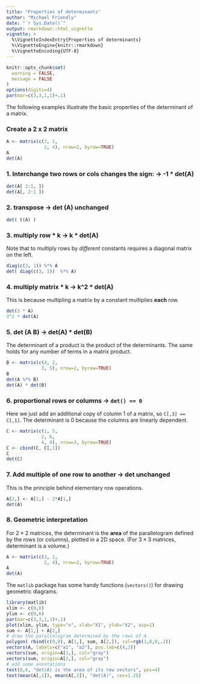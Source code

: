 ```yaml
---
title: "Properties of determinants"
author: "Michael Friendly"
date: "`r Sys.Date()`"
output: rmarkdown::html_vignette
vignette: >
  %\VignetteIndexEntry{Properties of determinants}
  %\VignetteEngine{knitr::rmarkdown}
  %\VignetteEncoding{UTF-8}
---
```


```r
knitr::opts_chunk$set(
  warning = FALSE,
  message = FALSE
)
options(digits=4)
par(mar=c(3,3,1,1)+.1)
```

The following examples illustrate the basic properties of the determinant of a matrix.

### Create a 2 x 2 matrix

```r
A <- matrix(c(3, 1, 
              2, 4), nrow=2, byrow=TRUE)
A
det(A)
```

### 1. Interchange two rows or cols changes the sign: -> -1 * det(A)

```r
det(A[ 2:1, ])
det(A[, 2:1 ])
```

### 2. transpose -> det (A) unchanged

```r
det( t(A) )
```

### 3. multiply row * k -> k * det(A)

Note that to multiply rows by *different* constants requires a diagonal matrix on the left.

```r
diag(c(3, 1)) %*% A
det( diag(c(3, 1))  %*% A)
```

### 4. multiply matrix * k -> k^2 * det(A)

This is because multipling a matrix by a constant multiplies **each** row.

```r
det(3 * A)
3^2 * det(A)
```

### 5. det (A  B) ->  det(A) * det(B)

The determinant of a product is the product of the determinants.  The same holds for
any number of terms in a matrix product.

```r
B <- matrix(c(4, 2, 
             3, 5), nrow=2, byrow=TRUE)
B
det(A %*% B)
det(A) * det(B)
```

### 6. proportional rows or columns -> `det() == 0`

Here we just add an additional copy of column 1 of a matrix, so `C[,3] == C[,1]`.
The determinant is 0 because the columns are linearly dependent.

```r
C <- matrix(c(1, 5, 
             2, 6,
             4, 4), nrow=3, byrow=TRUE)
C <- cbind(C, C[,1])
C
det(C)
```

### 7. Add multiple of one row to another -> det unchanged

This is the principle behind elementary row operations.

```r
A[2,] <- A[2,] - 2*A[1,]
det(A)
```

### 8.  Geometric interpretation

For $2 \times 2$ matrices, the determinant is the **area** of the parallelogram
defined by the rows (or columns), plotted in a 2D space.
(For $3 \times 3$ matrices, determinant is a volume.)
```r
A <- matrix(c(3, 1, 
              2, 4), nrow=2, byrow=TRUE)
A
det(A)
```
The `matlib` package has some handy functions (`vectors()`) for drawing geometric diagrams.
```r
library(matlib)
xlim <- c(0,6)
ylim <- c(0,6)
par(mar=c(3,3,1,1)+.1)
plot(xlim, ylim, type="n", xlab="X1", ylab="X2", asp=1)
sum <- A[1,] + A[2,]
# draw the parallelogram determined by the rows of A
polygon( rbind(c(0,0), A[1,], sum, A[2,]), col=rgb(1,0,0,.2))
vectors(A, labels=c("a1", "a2"), pos.lab=c(4,2))
vectors(sum, origin=A[1,], col="gray")
vectors(sum, origin=A[2,], col="gray")
# add some annotations
text(0,6, "det(A) is the area of its row vectors", pos=4)
text(mean(A[,1]), mean(A[,2]), "det(A)", cex=1.25)

```

